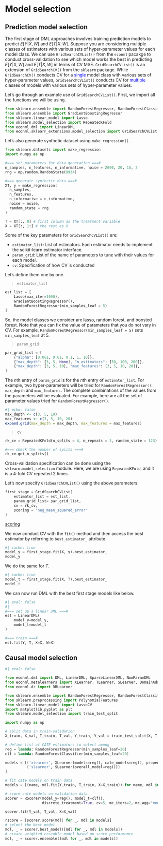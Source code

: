 # Model selection

## Prediction model selection 

The first stage of DML approaches involves training prediction models to predict $E[Y|X, W]$ and $E[T|X, W]$. Suppose you are considering multiple classes of estimators with various sets of hyper-parameter values for each model class. We can use `GridSearchCVList()` from the `econml` pacakge to conduct cross-validation to see which model works the best in predicting $E[Y|X, W]$ and $E[T|X, W]$ in terms of CV MSE. `GridSearchCVList()` is an extension of `GridSearchCV()` from the `sklearn` package. While `GridSearchCV()` conducts CV for a <span style="color:blue"> single</span> model class with various sets of hyper-parameter values, `GridSearchCVList()` conducts CV for <span style="color:blue"> multiple</span> classes of models with various sets of hyper-parameter values.

Let's go through an example use of `GridSearchCVList()`. First, we import all the functions we will be using. 

```python
from sklearn.ensemble import RandomForestRegressor, RandomForestClassifier
from sklearn.ensemble import GradientBoostingRegressor
from sklearn.linear_model import Lasso
from sklearn.model_selection import RepeatedKFold
from econml.dml import LinearDML
from econml.sklearn_extensions.model_selection import GridSearchCVList
```

Let's also generate synthetic dataset using `make_regression()`.

```python
from sklearn.datasets import make_regression
import numpy as np

#=== set parameters for data generation ===#
n_samples, n_features, n_informative, noise = 2000, 20, 15, 2
rng = np.random.RandomState(8934)

#=== generate synthetic data ===#
XT, y = make_regression(
  n_samples, 
  n_features, 
  n_informative = n_informative, 
  noise = noise, 
  random_state = rng
)

T = XT[:, 0] # first column as the treatment variable
X = XT[:, 1:] # the rest as X
```

Some of the key parameters for `GridSearchCVList()` are:

+ `estimator_list`: List of estimators. Each estimator needs to implement the scikit-learn estimator interface. 
+ `param_grid`: List of the name of parameters to tune with their values for each model. 
+ `cv`: Specification of how CV is conducted

Let's define them one by one.

> `estimator_list`

```python
est_list = [
    Lasso(max_iter=1000), 
    GradientBoostingRegressor(),
    RandomForestRegressor(min_samples_leaf = 5)
]
```

So, the model classes we consider are lasso, random forest, and boosted forest. Note that you can fix the value of parameters that you do not vary in CV. For example, `RandomForestRegressor(min_samples_leaf = 5)` sets `min_samples_leaf` at 5. 

> `param_grid`

```python
par_grid_list = [
    {"alpha": [0.001, 0.01, 0.1, 1, 10]},
    {"max_depth": [3, 5, None], "n_estimators": [50, 100, 200]},
    {"max_depth": [3, 5, 10], "max_features": [3, 5, 10, 20]},
]
```

The $n$th entry of `param_grid` is for the $n$th entry of `estimator_list`. For example, two hyper-parameters will be tried for `RandomForestRegressor()`: `max_depth` and `max_features`. The complete combinations of the values from the parameters will be evaluated. For example, here are all the set of parameter values tried for `RandomForestRegressor()`.

```r
#| echo: false 
max_depth <- c(3, 5, 10)
max_features <- c(3, 5, 10, 20)
expand.grid(max_depth = max_depth, max_features = max_features)
```

> `cv`

```python
rk_cv = RepeatedKFold(n_splits = 4, n_repeats = 3, random_state = 123)

#=== check the number of splits ===#  
rk_cv.get_n_splits()
```

Cross-validation specification can be done using the `sklearn.model_selection` module. Here, we are using `RepeatedKFold`, and it is a 4-fold CV repeated 2 times.

Let's now specify `GridSearchCVList()` using the above parameters.

```python
first_stage = GridSearchCVList(
    estimator_list = est_list,
    param_grid_list= par_grid_list,
    cv = rk_cv,
    scoring = "neg_mean_squared_error"
)
```

::: {.column-margin}
[scoring](https://scikit-learn.org/stable/modules/model_evaluation.html#scoring-parameter)
:::
  
We now conduct CV with the `fit()` method and then access the best estimator by referring to `best_estimator_` attribute.

```python
#| cache: true 
model_y = first_stage.fit(X, y).best_estimator_
model_y
```

We do the same for $T$.

```python
#| cache: true 
model_t = first_stage.fit(X, T).best_estimator_
model_t
```

We can now run DML with the best first stage models like below.

```python
#| eval: false
#| 
#=== set up a linear DML ===#
est = LinearDML(
    model_y=model_y, 
    model_t=model_t
)

#=== train ===#
est.fit(Y, T, X=X, W=X)
```

## Causal model selection {#sec-python-causal-model-selection}

```python
#| eval: false 

from econml.dml import DML, LinearDML, SparseLinearDML, NonParamDML
from econml.metalearners import XLearner, TLearner, SLearner, DomainAdaptationLearner
from econml.dr import DRLearner

from sklearn.ensemble import RandomForestRegressor, RandomForestClassifier
from sklearn.preprocessing import PolynomialFeatures
from sklearn.linear_model import LassoCV
import matplotlib.pyplot as plt
from sklearn.model_selection import train_test_split

import numpy as np

# split data in train-validation
X_train, X_val, T_train, T_val, Y_train, Y_val = train_test_split(X, T, y, test_size=.4)

# define list of CATE estimators to select among
reg = lambda: RandomForestRegressor(min_samples_leaf=20)
clf = lambda: RandomForestClassifier(min_samples_leaf=20)

models = [('xlearner', XLearner(models=reg(), cate_models=reg(), propensity_model=clf())),
          ('slearner', SLearner(overall_model=reg()))
]

# fit cate models on train data
models = [(name, mdl.fit(Y_train, T_train, X=X_train)) for name, mdl in models]

# score cate models on validation data
scorer = RScorer(model_y=reg(), model_t=clf(),
                 discrete_treatment=True, cv=5, mc_iters=2, mc_agg='median')

scorer.fit(Y_val, T_val, X=X_val)

rscore = [scorer.score(mdl) for _, mdl in models]
# select the best model
mdl, _ = scorer.best_model([mdl for _, mdl in models])
# create weighted ensemble model based on score performance
mdl, _ = scorer.ensemble([mdl for _, mdl in models])
```

